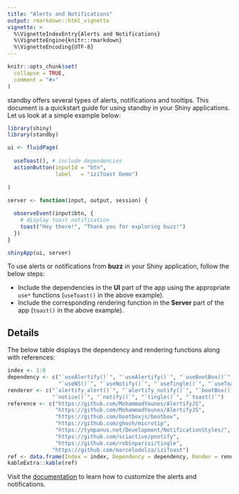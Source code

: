 ```yaml
---
title: "Alerts and Notifications"
output: rmarkdown::html_vignette
vignette: >
  %\VignetteIndexEntry{Alerts and Notifications}
  %\VignetteEngine{knitr::rmarkdown}
  %\VignetteEncoding{UTF-8}
---
```


```r
knitr::opts_chunk$set(
  collapse = TRUE,
  comment = "#>"
)
```

standby offers several types of alerts, notifications and tooltips. This 
document is a quickstart guide for using standby in your Shiny applications. 
Let us look at a simple example below:

```r
library(shiny)
library(standby)

ui <- fluidPage(
 
  useToast(), # include dependencies
  actionButton(inputId = "btn",
               label   = "iziToast Demo")
 
)
 
server <- function(input, output, session) {

  observeEvent(input$btn, {
    # display toast notification
    toast("Hey there!", "Thank you for exploring buzz!")
  })
}

shinyApp(ui, server)
```

To use alerts or notifications from **buzz** in your Shiny application, follow the below steps:

- Include the dependencies in the **UI** part of the app using the appropriate
`use*` functions (`useToast()` in the above example).
- Include the corresponding rendering function in the **Server** part of the 
app (`toast()` in the above example).

## Details

The below table displays the dependency and rendering functions along with references:

```r
index <- 1:8
dependency <- c("`useAlertify()`", "`useAlertify()`", "`useBootBox()`", "`useMicroTip()`", 
                "`useNS()`", "`useNotify()`", "`useTingle()`", "`useToast()`")
renderer <- c("`alertify_alert()`", "`alertify_notify()`", "`bootBox()`", "`microTip()`",
              "`notice()`", "`notify()`", "`tingle()`", "`toast()`")
reference <- c("https://github.com/MohammadYounes/AlertifyJS",
               "https://github.com/MohammadYounes/AlertifyJS",
               "https://github.com/bootboxjs/bootbox",
               "https://github.com/ghosh/microtip",
               "https://tympanus.net/Development/NotificationStyles/",
               "https://github.com/sciactive/pnotify",
               "https://github.com/robinparisi/tingle",
              "https://github.com/marcelodolza/iziToast")
ref <- data.frame(Index = index, Dependency = dependency, Render = renderer, Reference = reference)
kableExtra::kable(ref)
```

Visit the [documentation](https://standby.rsquaredacademy.com) to learn how to 
customize the alerts and notifications.
